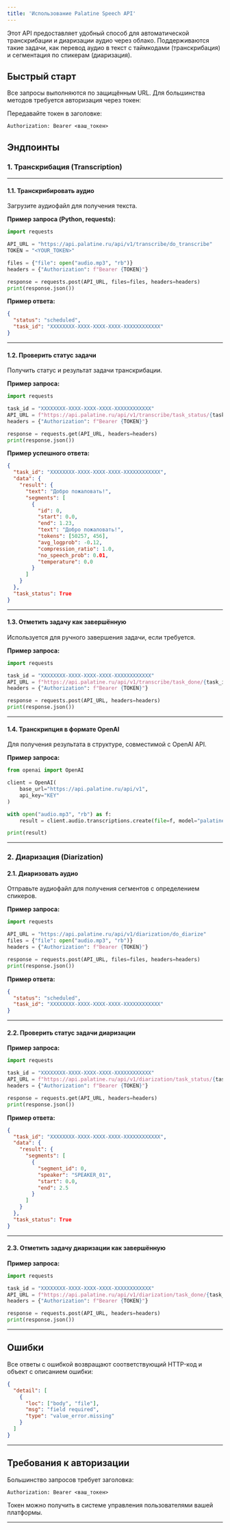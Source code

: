 ```yaml
---
title: 'Использование Palatine Speech API'
---
```


Этот API предоставляет удобный способ для автоматической транскрибации и диаризации аудио через облако.
Поддерживаются такие задачи, как перевод аудио в текст с таймкодами (транскрибация) и сегментация по спикерам (диаризация).

## Быстрый старт

Все запросы выполняются по защищённым URL.
Для большинства методов требуется авторизация через токен:

Передавайте токен в заголовке:

```http
Authorization: Bearer <ваш_токен>
```

## Эндпоинты

### 1. Транскрибация (Transcription)

---

#### 1.1. Транскрибировать аудио

Загрузите аудиофайл для получения текста.

**Пример запроса (Python, requests):**

```python
import requests

API_URL = "https://api.palatine.ru/api/v1/transcribe/do_transcribe"
TOKEN = "<YOUR_TOKEN>"

files = {"file": open("audio.mp3", "rb")}
headers = {"Authorization": f"Bearer {TOKEN}"}

response = requests.post(API_URL, files=files, headers=headers)
print(response.json())
```

**Пример ответа:**

```json
{
  "status": "scheduled",
  "task_id": "XXXXXXXX-XXXX-XXXX-XXXX-XXXXXXXXXXXX"
}
```

---

#### 1.2. Проверить статус задачи

Получить статус и результат задачи транскрибации.

**Пример запроса:**

```python
import requests

task_id = "XXXXXXXX-XXXX-XXXX-XXXX-XXXXXXXXXXXX"
API_URL = f"https://api.palatine.ru/api/v1/transcribe/task_status/{task_id}"
headers = {"Authorization": f"Bearer {TOKEN}"}

response = requests.get(API_URL, headers=headers)
print(response.json())
```

**Пример успешного ответа:**

```json
{
  "task_id": "XXXXXXXX-XXXX-XXXX-XXXX-XXXXXXXXXXXX",
  "data": {
    "result": {
      "text": "Добро пожаловать!",
      "segments": [
        {
          "id": 0,
          "start": 0.0,
          "end": 1.23,
          "text": "Добро пожаловать!",
          "tokens": [50257, 456],
          "avg_logprob": -0.12,
          "compression_ratio": 1.0,
          "no_speech_prob": 0.01,
          "temperature": 0.0
        }
      ]
    }
  },
  "task_status": True
}
```

---

#### 1.3. Отметить задачу как завершённую

Используется для ручного завершения задачи, если требуется.

**Пример запроса:**

```python
import requests

task_id = "XXXXXXXX-XXXX-XXXX-XXXX-XXXXXXXXXXXX"
API_URL = f"https://api.palatine.ru/api/v1/transcribe/task_done/{task_id}"
headers = {"Authorization": f"Bearer {TOKEN}"}

response = requests.post(API_URL, headers=headers)
print(response.json())
```

---

#### 1.4. Транскрипция в формате OpenAI

Для получения результата в структуре, совместимой с OpenAI API.

**Пример запроса:**

```python
from openai import OpenAI

client = OpenAI(
	base_url="https://api.palatine.ru/api/v1",
	api_key="KEY"
)

with open("audio.mp3", "rb") as f:
	result = client.audio.transcriptions.create(file=f, model="palatine_audio")

print(result)
```

---

### 2. Диаризация (Diarization)

#### 2.1. Диаризовать аудио

Отправьте аудиофайл для получения сегментов с определением спикеров.

**Пример запроса:**

```python
import requests

API_URL = "https://api.palatine.ru/api/v1/diarization/do_diarize"
files = {"file": open("audio.mp3", "rb")}
headers = {"Authorization": f"Bearer {TOKEN}"}

response = requests.post(API_URL, files=files, headers=headers)
print(response.json())
```

**Пример ответа:**

```json
{
  "status": "scheduled",
  "task_id": "XXXXXXXX-XXXX-XXXX-XXXX-XXXXXXXXXXXX"
}
```

---

#### 2.2. Проверить статус задачи диаризации
**Пример запроса:**

```python
import requests

task_id = "XXXXXXXX-XXXX-XXXX-XXXX-XXXXXXXXXXXX"
API_URL = f"https://api.palatine.ru/api/v1/diarization/task_status/{task_id}"
headers = {"Authorization": f"Bearer {TOKEN}"}

response = requests.get(API_URL, headers=headers)
print(response.json())
```

**Пример ответа:**

```json
{
  "task_id": "XXXXXXXX-XXXX-XXXX-XXXX-XXXXXXXXXXXX",
  "data": {
    "result": {
      "segments": [
        {
          "segment_id": 0,
          "speaker": "SPEAKER_01",
          "start": 0.0,
          "end": 2.5
        }
      ]
    }
  },
  "task_status": True
}
```

---

#### 2.3. Отметить задачу диаризации как завершённую

**Пример запроса:**

```python
import requests

task_id = "XXXXXXXX-XXXX-XXXX-XXXX-XXXXXXXXXXXX"
API_URL = f"https://api.palatine.ru/api/v1/diarization/task_done/{task_id}"
headers = {"Authorization": f"Bearer {TOKEN}"}

response = requests.post(API_URL, headers=headers)
print(response.json())
```

---

## Ошибки

Все ответы с ошибкой возвращают соответствующий HTTP-код и объект с описанием ошибки:

```json
{
  "detail": [
    {
      "loc": ["body", "file"],
      "msg": "field required",
      "type": "value_error.missing"
    }
  ]
}
```

---

## Требования к авторизации

Большинство запросов требует заголовка:

```http
Authorization: Bearer <ваш_токен>
```

Токен можно получить в системе управления пользователями вашей платформы.

---